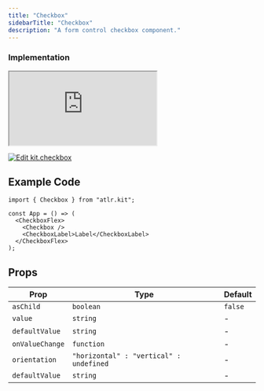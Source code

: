 ```yaml
---
title: "Checkbox"
sidebarTitle: "Checkbox"
description: "A form control checkbox component."
---
```


### Implementation

<iframe
  src="https://codesandbox.io/embed/kit-checkbox-uyf6rm?autoresize=1&hidedevtools=1&hidenavigation=1&fontsize=10&view=preview&theme=light"
  style={{
    width: "100%",
    height: "300px",
    border: "2px solid #EAFF97",
    borderRadius: "12px",
    overflow: "hidden",
  }}
  title="Button-0.2.1"
  allow="accelerometer; ambient-light-sensor; camera; encrypted-media; geolocation; gyroscope; hid; microphone; midi; payment; usb; vr; xr-spatial-tracking"
  sandbox="allow-forms allow-modals allow-popups allow-presentation allow-same-origin allow-scripts"
></iframe>

[![Edit kit.checkbox](https://codesandbox.io/static/img/play-codesandbox.svg)](https://codesandbox.io/s/kit-checkbox-uyf6rm?autoresize=1&hidedevtools=1&hidenavigation=1&fontsize=10&view=preview&theme=light)

## Example Code

```tsx checkbox.tsx
import { Checkbox } from "atlr.kit";

const App = () => (
  <CheckboxFlex>
    <Checkbox />
    <CheckboxLabel>Label</CheckboxLabel>
  </CheckboxFlex>
);
```

## Props

| Prop            | Type                                    | Default |
| --------------- | --------------------------------------- | ------- |
| `asChild`       | `boolean`                               | `false` |
| `value`         | `string`                                | -       |
| `defaultValue`  | `string`                                | -       |
| `onValueChange` | `function`                              | -       |
| `orientation`   | `"horizontal" : "vertical" : undefined` | -       |
| `defaultValue`  | `string`                                | -       |
